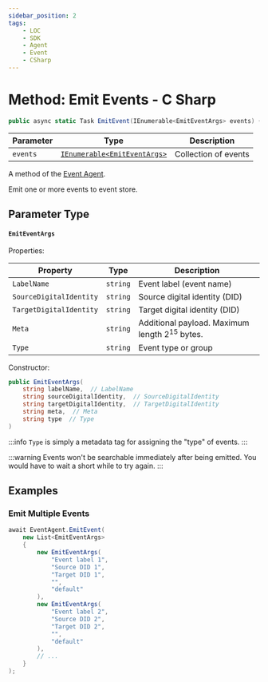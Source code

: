 ```yaml
---
sidebar_position: 2
tags:
    - LOC
    - SDK
    - Agent
    - Event
    - CSharp
---
```


# Method: Emit Events - C Sharp

```csharp
public async static Task EmitEvent(IEnumerable<EmitEventArgs> events) {}
```

| Parameter | Type                                           | Description          |
| --------- | ---------------------------------------------- | -------------------- |
| `events`  | [`IEnumerable<EmitEventArgs>`](#emiteventargs) | Collection of events |

A method of the [Event Agent](/sdk-csharp/agents/event-store/intro).

Emit one or more events to event store.

## Parameter Type

#### `EmitEventArgs`

Properties:

| Property                | Type     | Description                                              |
| ----------------------- | -------- | -------------------------------------------------------- |
| `LabelName`             | `string` | Event label (event name)                                 |
| `SourceDigitalIdentity` | `string` | Source digital identity (DID)                            |
| `TargetDigitalIdentity` | `string` | Target digital identity (DID)                            |
| `Meta`                  | `string` | Additional payload. Maximum length 2<sup>15</sup> bytes. |
| `Type`                  | `string` | Event type or group                                      |

Constructor:

```csharp
public EmitEventArgs(
    string labelName,  // LabelName
    string sourceDigitalIdentity,  // SourceDigitalIdentity
    string targetDigitalIdentity,  // TargetDigitalIdentity
    string meta,  // Meta
    string type  // Type
)
```

:::info
`Type` is simply a metadata tag for assigning the "type" of events.
:::

:::warning
Events won't be searchable immediately after being emitted. You would have to wait a short while to try again.
:::

## Examples

### Emit Multiple Events

```csharp showLineNumbers
await EventAgent.EmitEvent(
    new List<EmitEventArgs>
    {
        new EmitEventArgs(
            "Event label 1",
            "Source DID 1",
            "Target DID 1",
            "",
            "default"
        ),
        new EmitEventArgs(
            "Event label 2",
            "Source DID 2",
            "Target DID 2",
            "",
            "default"
        ),
        // ...
    }
);
```
